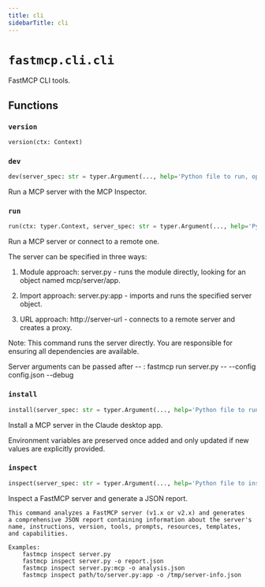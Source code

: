 ```yaml
---
title: cli
sidebarTitle: cli
---
```


# `fastmcp.cli.cli`


FastMCP CLI tools.

## Functions

### `version`

```python
version(ctx: Context)
```

### `dev`

```python
dev(server_spec: str = typer.Argument(..., help='Python file to run, optionally with :object suffix'), with_editable: Annotated[Path | None, typer.Option('--with-editable', '-e', help='Directory containing pyproject.toml to install in editable mode', exists=True, file_okay=False, resolve_path=True)] = None, with_packages: Annotated[list[str], typer.Option('--with', help='Additional packages to install')] = [], inspector_version: Annotated[str | None, typer.Option('--inspector-version', help='Version of the MCP Inspector to use')] = None, ui_port: Annotated[int | None, typer.Option('--ui-port', help='Port for the MCP Inspector UI')] = None, server_port: Annotated[int | None, typer.Option('--server-port', help='Port for the MCP Inspector Proxy server')] = None) -> None
```


Run a MCP server with the MCP Inspector.


### `run`

```python
run(ctx: typer.Context, server_spec: str = typer.Argument(..., help='Python file, object specification (file:obj), or URL'), transport: Annotated[str | None, typer.Option('--transport', '-t', help='Transport protocol to use (stdio, streamable-http, or sse)')] = None, host: Annotated[str | None, typer.Option('--host', help='Host to bind to when using http transport (default: 127.0.0.1)')] = None, port: Annotated[int | None, typer.Option('--port', '-p', help='Port to bind to when using http transport (default: 8000)')] = None, log_level: Annotated[str | None, typer.Option('--log-level', '-l', help='Log level (DEBUG, INFO, WARNING, ERROR, CRITICAL)')] = None) -> None
```


Run a MCP server or connect to a remote one.

The server can be specified in three ways:
1. Module approach: server.py - runs the module directly, looking for an object named mcp/server/app.

2. Import approach: server.py:app - imports and runs the specified server object.

3. URL approach: http://server-url - connects to a remote server and creates a proxy.



Note: This command runs the server directly. You are responsible for ensuring
all dependencies are available.

Server arguments can be passed after -- :
fastmcp run server.py -- --config config.json --debug


### `install`

```python
install(server_spec: str = typer.Argument(..., help='Python file to run, optionally with :object suffix'), server_name: Annotated[str | None, typer.Option('--name', '-n', help="Custom name for the server (defaults to server's name attribute or file name)")] = None, with_editable: Annotated[Path | None, typer.Option('--with-editable', '-e', help='Directory containing pyproject.toml to install in editable mode', exists=True, file_okay=False, resolve_path=True)] = None, with_packages: Annotated[list[str], typer.Option('--with', help='Additional packages to install')] = [], env_vars: Annotated[list[str], typer.Option('--env-var', '-v', help='Environment variables in KEY=VALUE format')] = [], env_file: Annotated[Path | None, typer.Option('--env-file', '-f', help='Load environment variables from a .env file', exists=True, file_okay=True, dir_okay=False, resolve_path=True)] = None) -> None
```


Install a MCP server in the Claude desktop app.

Environment variables are preserved once added and only updated if new values
are explicitly provided.


### `inspect`

```python
inspect(server_spec: str = typer.Argument(..., help='Python file to inspect, optionally with :object suffix'), output: Annotated[Path, typer.Option('--output', '-o', help='Output file path for the JSON report (default: server-info.json)')] = Path('server-info.json')) -> None
```


Inspect a FastMCP server and generate a JSON report.

    This command analyzes a FastMCP server (v1.x or v2.x) and generates
    a comprehensive JSON report containing information about the server's
    name, instructions, version, tools, prompts, resources, templates,
    and capabilities.

    Examples:
        fastmcp inspect server.py
        fastmcp inspect server.py -o report.json
        fastmcp inspect server.py:mcp -o analysis.json
        fastmcp inspect path/to/server.py:app -o /tmp/server-info.json
    
